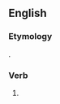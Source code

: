 ==English==

===Etymology===
{{suffix|debate|est|lang=en}}.

===Verb===
{{head|en|verb form}}

# {{en-archaic second-person singular of|debate|lang=en}}